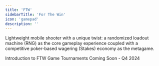 ```yaml
---
title: 'FTW'
sidebarTitle: 'For The Win'
icon: 'gamepad'
description: ''
---
```

Lightweight mobile shooter with a unique twist: a randomized loadout machine (RNG) as the core gameplay experience coupled with a competitive poker-based wagering (Stakes) economy as the metagame.

  <Card title="Game Overview" icon="joystick" href="overview-ftw">
  Introduction to FTW
  </Card>
<CardGroup cols={5}>
    <Card title="Gameplay" icon="crown" href="gameplay">
  </Card>
    <Card title="Tournaments" href="tournaments">
    Game Tournaments
  </Card>
    <Card title="Clans" icon="circle-plus" href="clans">
    Coming Soon - Q4 2024
  </Card>
   <Card title="Custom Lobbies" icon="bullseye-arrow" href="custom-lobbies">
  </Card>
    <Card title="Wagering" icon="bullseye-arrow" href="wagering">
  </Card>
</CardGroup>
